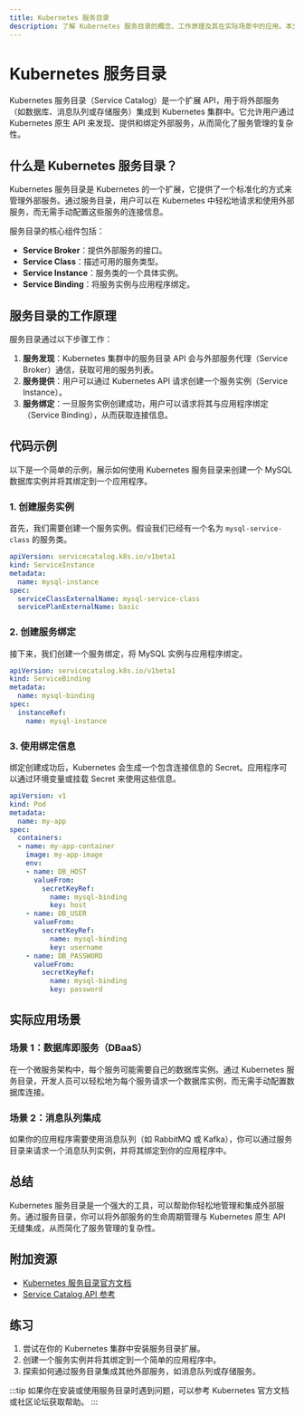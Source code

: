 ```yaml
---
title: Kubernetes 服务目录
description: 了解 Kubernetes 服务目录的概念、工作原理及其在实际场景中的应用。本文适合初学者，包含详细的解释和代码示例。
---
```


# Kubernetes 服务目录

Kubernetes 服务目录（Service Catalog）是一个扩展 API，用于将外部服务（如数据库、消息队列或存储服务）集成到 Kubernetes 集群中。它允许用户通过 Kubernetes 原生 API 来发现、提供和绑定外部服务，从而简化了服务管理的复杂性。

## 什么是 Kubernetes 服务目录？

Kubernetes 服务目录是 Kubernetes 的一个扩展，它提供了一个标准化的方式来管理外部服务。通过服务目录，用户可以在 Kubernetes 中轻松地请求和使用外部服务，而无需手动配置这些服务的连接信息。

服务目录的核心组件包括：
- **Service Broker**：提供外部服务的接口。
- **Service Class**：描述可用的服务类型。
- **Service Instance**：服务类的一个具体实例。
- **Service Binding**：将服务实例与应用程序绑定。

## 服务目录的工作原理

服务目录通过以下步骤工作：
1. **服务发现**：Kubernetes 集群中的服务目录 API 会与外部服务代理（Service Broker）通信，获取可用的服务列表。
2. **服务提供**：用户可以通过 Kubernetes API 请求创建一个服务实例（Service Instance）。
3. **服务绑定**：一旦服务实例创建成功，用户可以请求将其与应用程序绑定（Service Binding），从而获取连接信息。

## 代码示例

以下是一个简单的示例，展示如何使用 Kubernetes 服务目录来创建一个 MySQL 数据库实例并将其绑定到一个应用程序。

### 1. 创建服务实例

首先，我们需要创建一个服务实例。假设我们已经有一个名为 `mysql-service-class` 的服务类。

```yaml
apiVersion: servicecatalog.k8s.io/v1beta1
kind: ServiceInstance
metadata:
  name: mysql-instance
spec:
  serviceClassExternalName: mysql-service-class
  servicePlanExternalName: basic
```

### 2. 创建服务绑定

接下来，我们创建一个服务绑定，将 MySQL 实例与应用程序绑定。

```yaml
apiVersion: servicecatalog.k8s.io/v1beta1
kind: ServiceBinding
metadata:
  name: mysql-binding
spec:
  instanceRef:
    name: mysql-instance
```

### 3. 使用绑定信息

绑定创建成功后，Kubernetes 会生成一个包含连接信息的 Secret。应用程序可以通过环境变量或挂载 Secret 来使用这些信息。

```yaml
apiVersion: v1
kind: Pod
metadata:
  name: my-app
spec:
  containers:
  - name: my-app-container
    image: my-app-image
    env:
    - name: DB_HOST
      valueFrom:
        secretKeyRef:
          name: mysql-binding
          key: host
    - name: DB_USER
      valueFrom:
        secretKeyRef:
          name: mysql-binding
          key: username
    - name: DB_PASSWORD
      valueFrom:
        secretKeyRef:
          name: mysql-binding
          key: password
```

## 实际应用场景

### 场景 1：数据库即服务（DBaaS）

在一个微服务架构中，每个服务可能需要自己的数据库实例。通过 Kubernetes 服务目录，开发人员可以轻松地为每个服务请求一个数据库实例，而无需手动配置数据库连接。

### 场景 2：消息队列集成

如果你的应用程序需要使用消息队列（如 RabbitMQ 或 Kafka），你可以通过服务目录来请求一个消息队列实例，并将其绑定到你的应用程序中。

## 总结

Kubernetes 服务目录是一个强大的工具，可以帮助你轻松地管理和集成外部服务。通过服务目录，你可以将外部服务的生命周期管理与 Kubernetes 原生 API 无缝集成，从而简化了服务管理的复杂性。

## 附加资源

- [Kubernetes 服务目录官方文档](https://kubernetes.io/docs/concepts/extend-kubernetes/service-catalog/)
- [Service Catalog API 参考](https://kubernetes.io/docs/reference/generated/kubernetes-api/v1.23/#servicecatalog-v1beta1)

## 练习

1. 尝试在你的 Kubernetes 集群中安装服务目录扩展。
2. 创建一个服务实例并将其绑定到一个简单的应用程序中。
3. 探索如何通过服务目录集成其他外部服务，如消息队列或存储服务。

:::tip
如果你在安装或使用服务目录时遇到问题，可以参考 Kubernetes 官方文档或社区论坛获取帮助。
:::